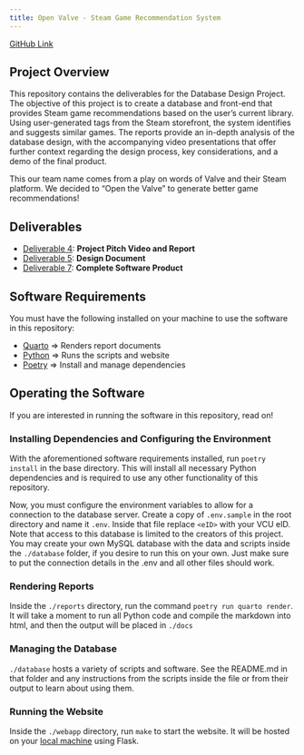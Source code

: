 ```yaml
---
title: Open Valve - Steam Game Recommendation System
---
```


[GitHub Link](https://github.com/cmsc-vcu/cmsc408-sp2025-semproj-open-valve)

## Project Overview
This repository contains the deliverables for the Database Design Project. The objective of this project is to create a database and front-end that provides Steam game recommendations based on the user's current library.
Using user-generated tags from the Steam storefront, the system identifies and suggests similar games. The reports provide an in-depth analysis of the database design, with the accompanying video presentations that offer further context regarding the design process, key considerations, and a demo of the final product.

This our team name comes from a play on words of Valve and their Steam platform. We decided to "Open the Valve" to generate
better game recommendations!

## Deliverables
- [Deliverable 4](./deliverable-4.qmd): **Project Pitch Video and Report** 
- [Deliverable 5](./deliverable-5.qmd): **Design Document**
- [Deliverable 7](./deliverable-7.qmd): **Complete Software Product**

## Software Requirements
You must have the following installed on your machine to use the software in this repository: 

- [Quarto](https://quarto.org/) => Renders report documents
- [Python](https://www.python.org/) => Runs the scripts and website
- [Poetry](https://python-poetry.org/) => Install and manage dependencies

## Operating the Software

If you are interested in running the software in this repository, read on!

### Installing Dependencies and Configuring the Environment
With the aforementioned software requirements installed, run `poetry install` in the base directory.
This will install all necessary Python dependencies and is required to use any other functionality of this repository.

Now, you must configure the environment variables to allow for a connection to the database server.
Create a copy of `.env.sample` in the root directory and name it `.env`. Inside that file replace `<eID>` with your VCU eID.
Note that access to this database is limited to the creators of this project. You may create your own MySQL database with the data and scripts
inside the `./database` folder, if you desire to run this on your own. Just make sure to put the connection details in the .env and all other files should work.

### Rendering Reports
Inside the `./reports` directory, run the command `poetry run quarto render`.  
It will take a moment to run all Python code and compile the markdown into html, and then the output will be placed in `./docs`

### Managing the Database
`./database` hosts a variety of scripts and software. See the README.md in that folder and any instructions from the
scripts inside the file or from their output to learn about using them.

### Running the Website
Inside the `./webapp` directory, run `make` to start the website.
It will be hosted on your [local machine](http://localhost:5000) using Flask.

